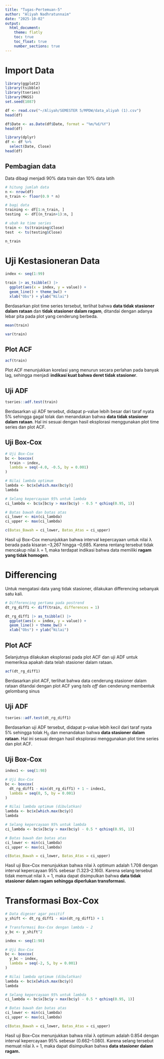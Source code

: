 ```yaml
---
title: "Tugas-Pertemuan-5"
author: "Aliyah Nadhratunnaim"
date: "2025-10-02"
output:
  html_document:
    theme: flatly
    toc: true
    toc_float: true
    number_sections: true
---
```


# Import Data

```r
library(ggplot2)
library(tsibble)
library(tseries)
library(MASS)
set.seed(1087)
```

```r
df <- read.csv("~/Aliyah/SEMESTER 5/MPDW/data_aliyah (1).csv")
head(df)
```

```r
df$Date <- as.Date(df$Date, format = "%m/%d/%Y")
head(df)
```

```r
library(dplyr)
df <- df %>%
  select(Date, Close)
head(df)
```

## Pembagian data

Data dibagi menjadi 90% data train dan 10% data latih

```r
# hitung jumlah data
n <- nrow(df)
n_train <- floor(0.9 * n)

# bagi data
training <- df[1:n_train, ]
testing  <- df[(n_train+1):n, ]

# ubah ke time series
train <- ts(training$Close)
test  <- ts(testing$Close)
```

```r
n_train
```

# Uji Kestasioneran Data

```r
index <- seq(1:99)

train |> as_tsibble() |> 
  ggplot(aes(x = index, y = value)) +
  geom_line() + theme_bw() +
  xlab("Obs") + ylab("Nilai")
```

Berdasarkan plot time series tersebut, terlihat bahwa **data tidak stasioner dalam rataan** dan **tidak stasioner dalam ragam**, ditandai dengan adanya lebar pita pada plot yang cenderung berbeda.

```r
mean(train)
```

```r
var(train)
```

## Plot ACF

```r
acf(train)
```

Plot ACF menunjukkan korelasi yang menurun secara perlahan pada banyak lag, sehingga menjadi **indikasi kuat bahwa deret tidak stasioner**.

## Uji ADF

```r
tseries::adf.test(train)
```

Berdasarkan uji ADF tersebut, didapat p-value lebih besar dari taraf nyata 5% sehingga gagal tolak dan menandakan bahwa **data tidak stasioner dalam rataan**. Hal ini sesuai dengan hasil eksplorasi menggunakan plot time series dan plot ACF.

## Uji Box-Cox

```r
# Uji Box-Cox
bc <- boxcox(
  train ~ index,
  lambda = seq(-4.0, -0.5, by = 0.001)
)
```

```r
# Nilai lambda optimum
lambda <- bc$x[which.max(bc$y)]
lambda
```

```r
# Selang kepercayaan 95% untuk lambda
ci_lambda <- bc$x[bc$y > max(bc$y) - 0.5 * qchisq(0.95, 1)]

# Batas bawah dan batas atas
ci_lower <- min(ci_lambda)
ci_upper <- max(ci_lambda)

c(Batas_Bawah = ci_lower, Batas_Atas = ci_upper)
```

Hasil uji Box–Cox menunjukkan bahwa interval kepercayaan untuk nilai λ berada pada kisaran –3,267 hingga –0,685. Karena rentang tersebut tidak mencakup nilai λ = 1, maka terdapat indikasi bahwa data memiliki **ragam yang tidak homogen**.

# Differencing

Untuk mengatasi data yang tidak stasioner, dilakukan differencing sebanyak satu kali.

```r
# Differencing pertama pada postrend
dt_rg_diff1 <- diff(train, differences = 1)
```

```r
dt_rg_diff1 |> as_tsibble() |> 
  ggplot(aes(x = index, y = value)) +
  geom_line() + theme_bw() +
  xlab("Obs") + ylab("Nilai")
```

## Plot ACF

Selanjutnya dilakukan eksplorasi pada plot ACF dan uji ADF untuk memeriksa apakah data telah stasioner dalam rataan.

```r
acf(dt_rg_diff1)
```

Berdasarkan plot ACF, terlihat bahwa data cenderung stasioner dalam rataan ditandai dengan plot ACF yang *tails off* dan cenderung membentuk gelombang sinus

## Uji ADF

```r
tseries::adf.test(dt_rg_diff1)
```

Berdasarkan uji ADF tersebut, didapat p-value lebih kecil dari taraf nyata 5% sehingga tolak $H_0$ dan menandakan bahwa **data stasioner dalam rataan**. Hal ini sesuai dengan hasil eksplorasi menggunakan plot time series dan plot ACF.

## Uji Box-Cox

```r
index1 <- seq(1:98)

# Uji Box-Cox
bc <- boxcox(
  dt_rg_diff1 - min(dt_rg_diff1) + 1 ~ index1,
  lambda = seq(0, 5, by = 0.001)
)
```

```r
# Nilai lambda optimum (dibulatkan)
lambda <- bc$x[which.max(bc$y)]
lambda
```

```r
# Selang kepercayaan 95% untuk lambda
ci_lambda <- bc$x[bc$y > max(bc$y) - 0.5 * qchisq(0.95, 1)]

# Batas bawah dan batas atas
ci_lower <- min(ci_lambda)
ci_upper <- max(ci_lambda)

c(Batas_Bawah = ci_lower, Batas_Atas = ci_upper)
```

Hasil uji Box–Cox menunjukkan bahwa nilai λ optimum adalah 1.708 dengan interval kepercayaan 95% sebesar (1.323–2.160). Karena selang tersebut tidak memuat nilai λ = 1, maka dapat disimpulkan bahwa **data tidak stasioner dalam ragam sehingga diperlukan transformasi.**

# Transformasi Box-Cox

```r
# Data digeser agar positif
y_shift <- dt_rg_diff1 - min(dt_rg_diff1) + 1

# Transformasi Box-Cox dengan lambda ~ 2
y_bc <- y_shift^2
```

```r
index <- seq(1:98)

# Uji Box-Cox
bc <- boxcox(
  y_bc ~ index,
  lambda = seq(-2, 5, by = 0.001)
)
```

```r
# Nilai lambda optimum (dibulatkan)
lambda <- bc$x[which.max(bc$y)]
lambda
```

```r
# Selang kepercayaan 95% untuk lambda
ci_lambda <- bc$x[bc$y > max(bc$y) - 0.5 * qchisq(0.95, 1)]

# Batas bawah dan batas atas
ci_lower <- min(ci_lambda)
ci_upper <- max(ci_lambda)

c(Batas_Bawah = ci_lower, Batas_Atas = ci_upper)
```

Hasil uji Box–Cox menunjukkan bahwa nilai λ optimum adalah 0.854 dengan interval kepercayaan 95% sebesar (0.662–1.080). Karena selang tersebut memuat nilai λ = 1, maka dapat disimpulkan bahwa **data stasioner dalam ragam.**
